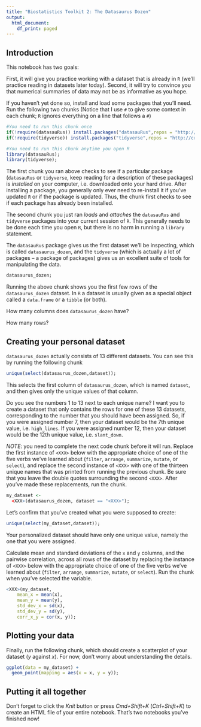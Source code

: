 ```yaml
---
title: "Biostatistics Toolkit 2: The Datasaurus Dozen"
output:
  html_document:
    df_print: paged
---
```


## Introduction 

This notebook has two goals:

First, it will give you practice working with a dataset that is already in `R` (we'll practice reading in datasets later today). Second, it will try to convince you that numerical summaries of data may not be as informative as you hope. 

If you haven't yet done so, install and load some packages that you'll need. Run the following two chunks (Notice that I use `#` to give some context in each chunk; `R` ignores everything on a line that follows a `#`)

```r
#You need to run this chunk once
if(!require(datasauRus)) install.packages("datasauRus",repos = "http://cran.us.r-project.org");
if(!require(tidyverse)) install.packages("tidyverse",repos = "http://cran.us.r-project.org");
```

```r
#You need to run this chunk anytime you open R
library(datasauRus);
library(tidyverse);
```

The first chunk you ran above checks to see if a particular package (`datasauRus` or `tidyverse`, keep reading for a description of these packages) is *installed* on your computer, i.e. downloaded onto your hard drive. After installing a package, you generally only ever need to re-install it if you've updated `R` or if the package is updated. Thus, the chunk first checks to see if each package has already been installed. 

The second chunk you just ran *loads* and *attaches* the `datasauRus` and `tidyverse` packages into your current session of `R`. This generally needs to be done each time you open `R`, but there is no harm in running a `library` statement. 

The `datasauRus` package gives us the first dataset we'll be inspecting, which is called `datasaurus_dozen`, and the `tidyverse` (which is actually a lot of packages -- a package of packages) gives us an excellent suite of tools for manipulating the data. 

```r
datasaurus_dozen;
```

Running the above chunk shows you the first few rows of the `datasaurus_dozen` dataset. In `R` a dataset is usually given as a special object called a `data.frame` or a `tibble` (or both). 

How many columns does `datasaurus_dozen` have? <XXX> 

How many rows? <XXX>

## Creating your personal dataset

`datasaurus_dozen` actually consists of 13 different datasets. You can see this by running the following chunk

```r
unique(select(datasaurus_dozen,dataset));
```

This selects the first column of `datasaurus_dozen`, which is named `dataset`, and then gives only the unique values of that column. 

Do you see the numbers 1 to 13 next to each unique name? I want you to create a dataset that only contains the rows for one of these 13 datasets, corresponding to the number that you should have been assigned. So, if you were assigned number 7, then your dataset would be the 7th unique value, i.e. `high_lines`. If you were assigned number 12, then your dataset would be the 12th unique value, i.e. `slant_down`. 

*NOTE*: you need to complete the next code chunk before it will run. Replace the first instance of `<XXX>` below with the appropriate choice of one of the five verbs we've learned about (`filter`, `arrange`, `summarize`, `mutate`, or `select`), and replace the second instance of `<XXX>` with one of the thirteen unique names that was printed from running the previous chunk. Be sure that you leave the double quotes surrounding the second `<XXX>`. After you've made these replacements, run the chunk. 

```r
my_dataset <-
  <XXX>(datasaurus_dozen, dataset == "<XXX>");
```

Let's confirm that you've created what you were supposed to create:

```r
unique(select(my_dataset,dataset));
```

Your personalized dataset should have only one unique value, namely the one that you were assigned. 

Calculate mean and standard deviations of the `x` and `y` columns, and the pairwise correlation, across all rows of the dataset by replacing the instance of `<XXX>` below with the appropriate choice of one of the five verbs we've learned about (`filter`, `arrange`, `summarize`, `mutate`, or `select`). Run the chunk when you've selected the variable. 

```r
<XXX>(my_dataset, 
    mean_x = mean(x),
    mean_y = mean(y),
    std_dev_x = sd(x),
    std_dev_y = sd(y),
    corr_x_y = cor(x, y));
```

## Plotting your data

Finally, run the following chunk, which should create a scatterplot of your dataset ($y$ against $x$). For now, don't worry about understanding the details.

```r
ggplot(data = my_dataset) + 
  geom_point(mapping = aes(x = x, y = y));
```


## Putting it all together

Don't forget to click the *Knit* button or press *Cmd+Shift+K* (*Ctrl+Shift+K*) to create an HTML file of your entire notebook. That's two notebooks you've finished now!


